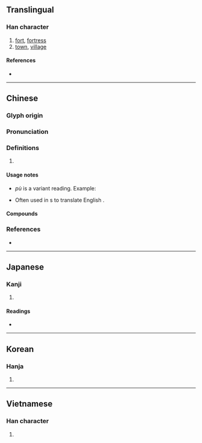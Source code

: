 {{character info/new}}
==Translingual==

===Han character===
{{Han char|rn=32|rad=土|as=09|sn=12|four=26104|canj=ODG|ids=⿱保土}}

# [[fort]], [[fortress]]
# [[town]], [[village]]

====References====
* {{Han ref|kx=0233.150|dkj=05254|dj=0470.310|hdz=10464.130|uh=5821|ud=22561|bh=B3F9|bd=46073}}

----

==Chinese==
{{zh-forms}}

===Glyph origin===
{{Han etym}}

===Pronunciation===
{{zh-pron
|m=bǎo,pù
|c=bou2
|mn=pó
|mc=y
|oc=y
|cat=
}}

===Definitions===
{{zh-hanzi}}

# {{rfdef|zh}}

====Usage notes====
* {{qualifier|Mandarin}} ''pù'' is a variant reading. Example: {{zh-x|^烏魯木齊 ^地窩堡{pù} ^國際.^機場|{{w|Ürümqi Diwopu International Airport|Ürümqi Diwo'''pu''' International Airport}}}}
* Often used in {{w|phono-semantic matching}}s to translate English {{m|en|-burgh}}.

====Compounds====
{{zh-der|伊斯坦堡|匹茲堡|古堡|土木堡|城堡|堡塢|堡壘|堡砦|堡礁|安平古堡|布綸堡|愛丁堡|橋頭堡|海德堡|海森堡|漢堡|盧森堡|碉堡|空中堡壘|空頭堡|聖彼得堡|興登堡|西臺古堡|貝登堡|關堡|馬德堡}}

===References===
* {{R:twedu|A00792}}

----

==Japanese==

===Kanji===
{{ja-kanji|grade=|rs=土09}}

# {{defn|lang=ja|sort=土09}}

====Readings====
* {{ja-readings|on=[[ほう]] (hō), [[ほ]] (ho)|kun=[[とりで]] (toride)}}

----

==Korean==

===Hanja===
{{ko-hanja|hangeul=보|rv=bo|mr=po}}

# {{defn|lang=ko|sort=土09}}

----

==Vietnamese==

===Han character===
{{vi-hantu|[[bảo]]|rs=土09}}

# {{defn|lang=vi|sort=土09}}